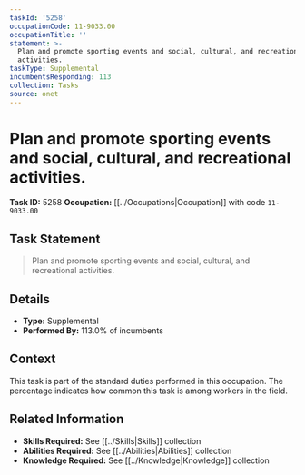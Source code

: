 ```yaml
---
taskId: '5258'
occupationCode: 11-9033.00
occupationTitle: ''
statement: >-
  Plan and promote sporting events and social, cultural, and recreational
  activities.
taskType: Supplemental
incumbentsResponding: 113
collection: Tasks
source: onet
---
```

# Plan and promote sporting events and social, cultural, and recreational activities.

**Task ID:** 5258
**Occupation:** [[../Occupations|Occupation]] with code `11-9033.00`

## Task Statement

> Plan and promote sporting events and social, cultural, and recreational activities.

## Details

- **Type:** Supplemental
- **Performed By:** 113.0% of incumbents

## Context

This task is part of the standard duties performed in this occupation. The percentage indicates how common this task is among workers in the field.

## Related Information

- **Skills Required:** See [[../Skills|Skills]] collection
- **Abilities Required:** See [[../Abilities|Abilities]] collection
- **Knowledge Required:** See [[../Knowledge|Knowledge]] collection
